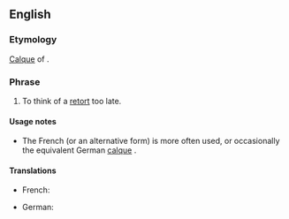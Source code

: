 ==English==

===Etymology===
[[calque|Calque]] of {{etyl|fr}} {{term|l'esprit d'escalier}}.

===Phrase===
{{infl|en|idiom|head=[[staircase]] [[wit]]}}

# {{rfquote}} <!-- is this really a verb, as our def suggests? --> {{rare|idiom}} To think of a [[retort]] too late.

====Usage notes====
* The French {{term|l'esprit de l'escalier}} (or an alternative form) is more often used, or occasionally the equivalent German [[calque]] {{term|Treppenwitz}}.

====Translations====
{{trans-top|to think of a retort too late}}
* French: {{t-|fr|l'esprit de l'escalier}}
{{trans-mid}}
* German: {{t+|de|Treppenwitz|m}}
{{trans-bottom}}